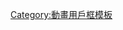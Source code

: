 {{userbox
| border-c      = #5882FA
| border-s      = 1
| id            =
| id-c          = #0B0B61
| id-s          = white
| info-a        = center
| info          = 「[[偶像大師 灰姑娘女孩 (動畫)|{{font|'''12時過後的魔法…真的存在嗎？'''|color=#FFF}}]]」
| info-c        = #0B0B61
| info-s        = 9
| info-fc       = #FFF
| usercategory  =維基武內P
}}<noinclude>[[Category:動畫用戶框模板]]</noinclude>